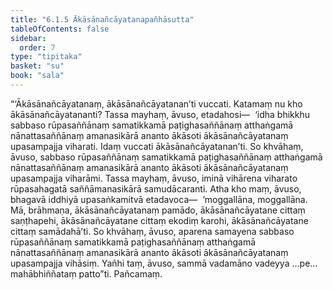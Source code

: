 ```yaml
---
title: "6.1.5 Ākāsānañcāyatanapañhāsutta"
tableOfContents: false
sidebar:
  order: 7
type: "tipitaka"
basket: "su"
book: "sala"
---
```



<DynamicBreadcrumb />

<Division number="336" book="sala" bookNo="13" page="459">

<Paragraph number="1386" book="sala">
“‘Ākāsānañcāyatanaṃ, ākāsānañcāyatanan’ti vuccati. Katamaṃ nu kho ākāsānañcāyatananti? Tassa mayhaṃ, āvuso, etadahosi—  ‘idha bhikkhu sabbaso rūpasaññānaṃ samatikkamā paṭighasaññānaṃ atthaṅgamā nānattasaññānaṃ amanasikārā ananto ākāsoti ākāsānañcāyatanaṃ upasampajja viharati. Idaṃ vuccati ākāsānañcāyatanan’ti. So khvāhaṃ, āvuso, sabbaso rūpasaññānaṃ samatikkamā paṭighasaññānaṃ atthaṅgamā nānattasaññānaṃ amanasikārā ananto ākāsoti ākāsānañcāyatanaṃ upasampajja viharāmi. Tassa mayhaṃ, āvuso, iminā vihārena viharato rūpasahagatā saññāmanasikārā samudācaranti.
</Paragraph>

<Paragraph number="1387" book="sala">
Atha kho maṃ, āvuso, bhagavā iddhiyā upasaṅkamitvā etadavoca—  ‘moggallāna, moggallāna. Mā, brāhmaṇa, ākāsānañcāyatanaṃ pamādo, ākāsānañcāyatane cittaṃ saṇṭhapehi, ākāsānañcāyatane cittaṃ ekodiṃ karohi, ākāsānañcāyatane cittaṃ samādahā’ti. So khvāhaṃ, āvuso, aparena samayena sabbaso rūpasaññānaṃ samatikkamā paṭighasaññānaṃ atthaṅgamā nānattasaññānaṃ amanasikārā ananto ākāsoti ākāsānañcāyatanaṃ upasampajja vihāsiṃ. Yañhi taṃ, āvuso, sammā vadamāno vadeyya …pe…  mahābhiññataṃ patto”ti.

</Paragraph>
</Division>

<Paragraph number="1388" type="center" book="sala">
Pañcamaṃ.
</Paragraph>